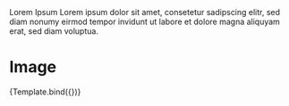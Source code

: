 

<Meta title="Components/DataDisplay/IMG" component={IMG} />

<Section>
  <Grid cols="2" gap="12">  
    <IMG {...args} className="h-96" />
    <div>
      <Text variant="h6">Lorem Ipsum</Text>
      <Text variant="b2">
      Lorem ipsum dolor sit amet, consetetur sadipscing elitr, sed diam nonumy eirmod tempor invidunt ut labore et dolore magna aliquyam erat, sed diam voluptua.
      </Text>
    </div> 
  </Grid>
</Section>

# Image

<Canvas>
    <Story 
    name="Default"
    args={{
      variant: 'flex',
      src: 'https://images.unsplash.com/photo-1550859492-d5da9d8e45f3?ixlib=rb-1.2.1&ixid=MnwxMjA3fDB8MHxwaG90by1wYWdlfHx8fGVufDB8fHx8&auto=format&fit=crop&w=2370&q=80',
      backdropcolor: 'black',
      backdropopacity: '0',
      width: '2',
      height: '1',
    }}>
    {Template.bind({})}
   </Story>
</Canvas>
